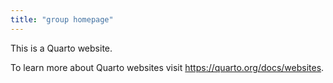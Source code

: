 ```yaml
---
title: "group homepage"
---
```


This is a Quarto website.

To learn more about Quarto websites visit <https://quarto.org/docs/websites>.
